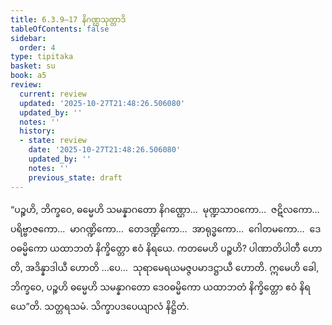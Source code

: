 ```yaml
---
title: 6.3.9–17 နိဂဏ္ဌသုတ္တာဒိ
tableOfContents: false
sidebar:
  order: 4
type: tipitaka
basket: su
book: a5
review:
  current: review
  updated: '2025-10-27T21:48:26.506080'
  updated_by: ''
  notes: ''
  history:
  - state: review
    date: '2025-10-27T21:48:26.506080'
    updated_by: ''
    notes: ''
    previous_state: draft
---
```



<ReviewStatus review={frontmatter.review} showDetails={true} />

<HypothesisAnnotation frontmatter={frontmatter} />

<DynamicBreadcrumb />

<Division number="294–302" book="a5" e="ch" v="16">

<Paragraph number="1403" book="a5">
“ပဉ္စဟိ, ဘိက္ခဝေ, ဓမ္မေဟိ သမန္နာဂတော နိဂဏ္ဌော…  မုဏ္ဍသာဝကော…  ဇဋိလကော…  ပရိဗ္ဗာဇကော…  မာဂဏ္ဍိကော…  တေဒဏ္ဍိကော…  အာရုဒ္ဓကော…  ဂေါတမကော…  ဒေဝဓမ္မိကော ယထာဘတံ နိက္ခိတ္တော ဧဝံ နိရယေ. ကတမေဟိ ပဉ္စဟိ? ပါဏာတိပါတီ ဟောတိ, အဒိန္နာဒါယီ ဟောတိ …ပေ…  သုရာမေရယမဇ္ဇပမာဒဋ္ဌာယီ ဟောတိ. ဣမေဟိ ခေါ, ဘိက္ခဝေ, ပဉ္စဟိ ဓမ္မေဟိ သမန္နာဂတော ဒေဝဓမ္မိကော ယထာဘတံ နိက္ခိတ္တော ဧဝံ နိရယေ”တိ.

</Paragraph>
</Division>

<Paragraph number="1404" type="center" book="a5">
သတ္တရသမံ.



</Paragraph>

<Paragraph number="1405" type="center" book="a5">
သိက္ခာပဒပေယျာလံ နိဋ္ဌိတံ.
</Paragraph>